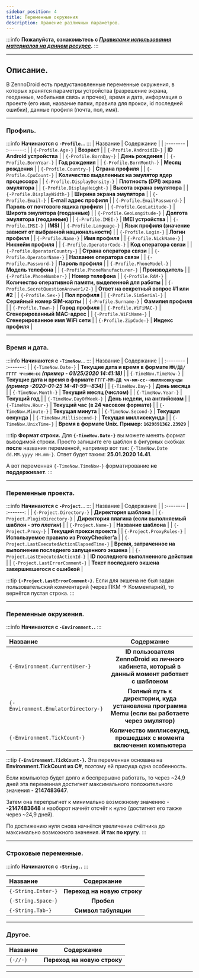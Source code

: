 ```yaml
---
sidebar_position: 4
title: Переменные окружения
description: Хранение различных параметров.
--- 
```

:::info **Пожалуйста, ознакомьтесь с [*Правилами использования материалов на данном ресурсе*](../../Disclaimer).**
:::
_______________________________________________  
## Описание.  
В ZennoDroid есть предустановленные переменные окружения, в которых хранятся параметры устройства (разрешение экрана, геоданные, мобильная связь и прочее), время и дата, информация о проекте (его имя, название папки, правила для прокси, id последней ошибки), данные профиля (почта, пол, имя).  
_______________________________________________
### Профиль. 
:::info **Начинаются с `-Profile.`.**
::: 
| Название    | Содержание |
| :-------- | :-------: |
| `{-Profile.Age-}`  | **Возраст**   |
| `{-Profile.AndroidID-}` | **ID Android устройства**    |
| `{-Profile.BornDay-}`    | **День рождения**    |
| `{-Profile.BornYear-}`  | **Год рождения**   |
| `{-Profile.BornMonth-}` | **Месяц рождения**    |
| `{-Profile.Country-}`    | **Страна профиля**    |
| `{-Profile.CpuCount-}`  | **Количество выделенных на эмулятор ядер процессора**   |
| `{-Profile.DisplayDensity-}` | **Плотность (DPI) экрана эмулятора**    |
| `{-Profile.DisplayHeight-}`    | **Высота экрана эмулятора**    |
| `{-Profile.DisplayWidth-}`  | **Ширина экрана эмулятора**   |
| `{-Profile.Email-}` | **E-mail адрес профиля**    |
| `{-Profile.EmailPassword-}`    | **Пароль от почтового ящика профиля**    |
| `{-Profile.GeoLatitude-}`    | **Широта эмулятора (геоданные)**    |
| `{-Profile.GeoLongitude-}`  | **Долгота эмулятора (геоданные)**   |
| `{-Profile.IMEI-}` | **IMEI устройства**    |
| `{-Profile.IMSI-}`    | **IMSI**    |
| `{-Profile.Language-}`  | **Язык профиля (значение зависит от выбранной национальности)**   |
| `{-Profile.Login-}` | **Логин профиля**    |
| `{-Profile.Name-}`    | **Имя профиля**    |
| `{-Profile.NickName-}`    | **Никнейм профиля**    |
| `{-Profile.OperatorCode-}`  | **Код оператора связи**   |
| `{-Profile.OperatorCountry-}` | **Страна оператора связи**    |
| `{-Profile.OperatorName-}`    | **Название оператора связи**    |
| `{-Profile.Password-}`  | **Пароль профиля**   |
| `{-Profile.PhoneModel-}` | **Модель телефона**    |
| `{-Profile.PhoneManufacturer-}`    | **Производитель**    |
| `{-Profile.PhoneNumber-}`  | **Номер телефона**   |
| `{-Profile.RAM-}` | **Количество оперативной памяти, выделенной для работы**    |
| `{-Profile.SecretQuestionAnswer1/2-}`    | **Ответ на секретный вопрос #1 или #2**    |
| `{-Profile.Sex-}`  | **Пол профиля**   |
| `{-Profile.SimSerial-}` | **Серийный номер SIM-карты**    |
| `{-Profile.Surname-}`    | **Фамилия профиля**    |
| `{-Profile.Town-}`    | **Город профиля**    |
| `{-Profile.WiFiMAC-}`  | **Сгенерированный MAC-адрес**   |
| `{-Profile.WiFiName-}` | **Сгенерированное имя WiFi сети**    |
| `{-Profile.ZipCode-}`    | **Индекс профиля**    |  
_______________________________________________
### Время и дата. 
:::info **Начинаются с `-TimeNow.`.**
:::
| Название    | Содержание |
| :-------- | :-------: |
| `{-TimeNow.Date-}`  | **Текущие дата и время в формате `ММ/ДД/ГГГГ чч:мм:сс` *(пример - 01/25/2020 14:41:18)***   |
| `{-TimeNow.TimeNow-}` | **Текущие дата и время в формате `ГГГГ-ММ-ДД чч-мм-сс--миллисекунды` *(пример -2020-01-25 14-41-59--834)***    |
| `{-TimeNow.Day-}`    | **День месяца**    |
| `{-TimeNow.Month-}`  | **Текущий месяц (числом)**   |
| `{-TimeNow.Year-}` | **Текущий год**    |
| `{-TimeNow.DayOfWeek-}`    | **День недели, на английском**    |
| `{-TimeNow.Hour-}`  | **Текущий час (в 24 часовом формате)**   |
| `{-TimeNow.Minute-}` | **Текущая минута**    |
| `{-TimeNow.Second-}`    | **Текущая секунда**    |
| `{-TimeNow.Millisecond-}`  | **Текущая миллисекунда**   |
| `{-TimeNow.UnixTime-}` | **Время в формате Unix. Пример: `1629891362.23929`**    |  

:::tip **Формат строки.**
Для **`{-TimeNow.Date-}`** вы можете менять формат выводимой строки. Просто запишите его шаблон в фигурных скобках **после** названия переменной, например вот так: `{-TimeNow.Date dd.MM.yyyy HH.mm-}`. Ответ будет таким: **25.01.2020 14.41**.  

А вот переменная `{-TimeNow.TimeNow-}` форматирование **не поддерживает**.
:::
_______________________________________________
### Переменные проекта. 
:::info **Начинаются с `-Project.`.**
:::
| Название    | Содержание |
| :-------- | :-------: |
| `{-Project.Directory-}`  | **Директория шаблона**   |
| `{-Project.PluginDirectory-}` | **Директория плагина (если выполняемый шаблон - это *плагин*)**    |
| `{-Project.Name-}`    | **Название шаблона**    |
| `{-Project.Proxy-}`  | **Текущий прокси проекта**   |
| `{-Project.ProxyRules-}` | **Используемое правило из ProxyChecker’a**    |
| `{-Project.LastExecutedActionElapsedTime-}`    | **Время, затраченное на выполнение последнего запущенного экшена**    |
| `{-Project.LastExecutedActionId-}`  | **ID последнего выполненного действия**   |
| `{-Project.LastErrorComment-}` | **Текст последнего экшена завершившегося с ошибкой**    |

:::tip **`{-Project.LastErrorComment-}`.**
Если для экшена не был задан пользовательский комментарий (через ПКМ → Комментарий), то вернётся пустая строка.
:::
_______________________________________________
### Переменные окружения. 
:::info **Начинаются с `-Environment.`.**
:::

| Название    | Содержание |
| :-------- | :-------: |
| `{-Environment.CurrentUser-}`  | **ID пользователя ZennoDroid из личного кабинета, который в данный момент работает с шаблоном**   |
| `{-Environment.EmulatorDirectory-}` | **Полный путь к директории, куда установлена программа Memu (если вы работаете через эмулятор)**    |
| `{-Environment.TickCount-}`    | **Количество миллисекунд, прошедших с момента включения компьютера**    |

:::tip **`{-Environment.TickCount-}`.**
Эта переменная основана на **Environment.TickCount из C#**, поэтому ей присуща одна особенность.  

Если компьютер будет долго и беспрерывно работать, то через ~24,9 дней эта переменная достигнет максимального положительного значения - **2147483647**.  

Затем она перепрыгнет к минимально возможному значению - **-2147483648** и наоборот начнёт отсчёт к нулю (достигнет его также через ~24,9 дней).  

По достижению нуля снова начнётся увеличение счётчика до максимально возможного значения. **И так по кругу**.
:::
_______________________________________________
### Строковые переменные. 
:::info **Начинаются с `-String.`.**
:::

| Название    | Содержание |
| :-------- | :-------: |
| `{-String.Enter-}`  | **Переход на новую строку**   |
| `{-String.Space-}` | **Пробел**    |
| `{-String.Tab-}`    | **Символ табуляции**    |  
_______________________________________________
### Другое.  
| Название    | Содержание |
| :-------- | :-------: |
| `{-//-}`  | **Переход на новую строку**   |  
_______________________________________________